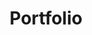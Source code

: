 ---
id: about
miniature: portfolio_min
screenshot: portfolio
title: Portfolio
description: Portfolio réalisé avec Astro
link: mailto:charcosset.johnny@gmail.com
progress_color: "#FFF"
contents: [
{
title: 'Technologies',
text: "
Serveur : <a href='https://astro.js.org/' class='underline' target='_blank' aria-label='Aller sur Astro'>Astro</a><br/>
Front-end : <a href='https://tailwindcss.com/' class='underline' target='_blank' aria-label='Aller sur TailwindCSS'>TailwindCSS</a>, <a href='https://motion.dev/' class='underline' target='_blank' aria-label='Aller sur Motion One'>Motion One</a><br>
"
},
{
title: 'Dépôt',
text: '
<a href="https://github.com/JohnnyEvo/johnnyevo.github.io" target="_blank" aria-label="Aller sur Github">
    <svg xmlns="http://www.w3.org/2000/svg" width="32" height="32" viewBox="0 0 24 24"><path d="M12 0c-6.626 0-12 5.373-12 12 0 5.302 3.438 9.8 8.207 11.387.599.111.793-.261.793-.577v-2.234c-3.338.726-4.033-1.416-4.033-1.416-.546-1.387-1.333-1.756-1.333-1.756-1.089-.745.083-.729.083-.729 1.205.084 1.839 1.237 1.839 1.237 1.07 1.834 2.807 1.304 3.492.997.107-.775.418-1.305.762-1.604-2.665-.305-5.467-1.334-5.467-5.931 0-1.311.469-2.381 1.236-3.221-.124-.303-.535-1.524.117-3.176 0 0 1.008-.322 3.301 1.23.957-.266 1.983-.399 3.003-.404 1.02.005 2.047.138 3.006.404 2.291-1.552 3.297-1.23 3.297-1.23.653 1.653.242 2.874.118 3.176.77.84 1.235 1.911 1.235 3.221 0 4.609-2.807 5.624-5.479 5.921.43.372.823 1.102.823 2.222v3.293c0 .319.192.694.801.576 4.765-1.589 8.199-6.086 8.199-11.386 0-6.627-5.373-12-12-12z"/></svg>
</a>
'
    }
]
---